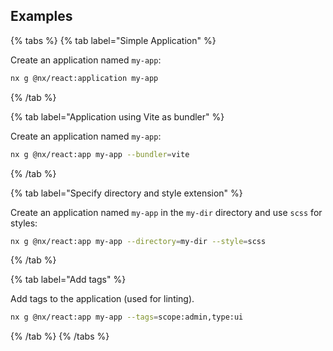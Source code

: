 ## Examples

{% tabs %}
{% tab label="Simple Application" %}

Create an application named `my-app`:

```bash
nx g @nx/react:application my-app
```

{% /tab %}

{% tab label="Application using Vite as bundler" %}

Create an application named `my-app`:

```bash
nx g @nx/react:app my-app --bundler=vite
```

{% /tab %}

{% tab label="Specify directory and style extension" %}

Create an application named `my-app` in the `my-dir` directory and use `scss` for styles:

```bash
nx g @nx/react:app my-app --directory=my-dir --style=scss
```

{% /tab %}

{% tab label="Add tags" %}

Add tags to the application (used for linting).

```bash
nx g @nx/react:app my-app --tags=scope:admin,type:ui
```

{% /tab %}
{% /tabs %}
